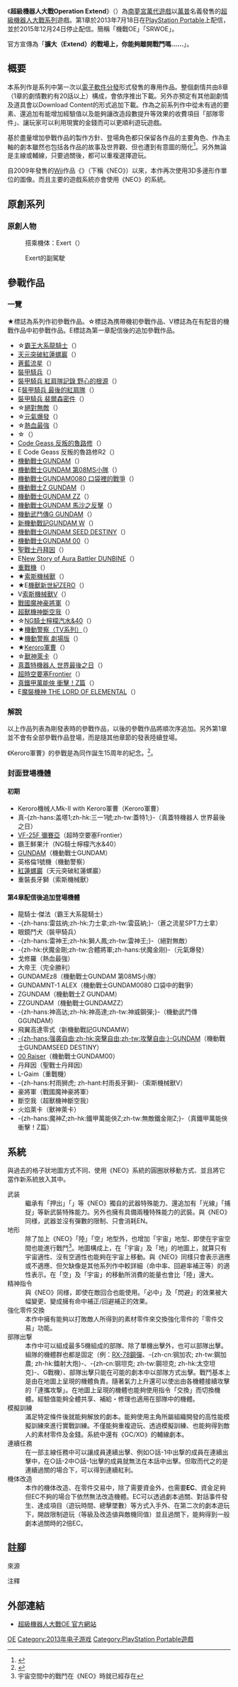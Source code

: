 {{noteTA
|G1=Anime
|1=zh-hans:丹拜因;zh-hk:登霸;zh-tw:丹拜因;
}}
{{Infobox VG
| title = 超級機械人大戰<br>Operation Extend
| japanese = スーパーロボット大戦Operation Extend
| image = 
| caption =
| language =
| developer = さざなみ 
| publisher = [[南夢宮萬代遊戲|南夢宮萬代遊戲]]<br>（[[萬普|萬普]]名義）
| series = [[超級機械人大戰系列|超級機械人大戰系列]]
| released = 第1章：2013年7月18日<br>第2章：2013年8月1日<br>第3章：2013年8月22日<br>第4章：2013年9月5日<br />第5章：2013年9月19日<br />第6章：2013年9月26日<br />第7章：2013年10月3日<br />第8章：2013年10月10日<br>停止配信：2015年12月24日
| genre = [[回合制|回合制]][[战略角色扮演游戏|战略角色扮演]]
| modes = [[單人遊戲|單人]]
| platforms = [[PlayStation_Portable|PlayStation Portable]]
}}

《'''超級機器人大戰Operation Extend'''》（{{lang-ja|スーパーロボット大戦Operation Extend}}）為[[南夢宮萬代遊戲|南夢宮萬代遊戲]]以[[萬普|萬普]]名義發售的[[超級機器人大戰系列|超級機器人大戰系列]]遊戲。第1章於2013年7月18日在[[PlayStation_Portable|PlayStation Portable]]上配信，並於2015年12月24日停止配信。簡稱「機戰OE」「SRWOE」。

官方宣傳為「'''擴大（Extend）的戰場上，你能夠離開戰鬥嗎……'''」。

== 概要 ==
本系列作是系列中第一次以[[電子軟件分發|電子軟件分發]]形式發售的專用作品。整個劇情共由8章（1章的劇情數約有20話以上）構成，會依序推出下載。另外亦預定有其他副劇情及道具會以Download Content的形式追加下載。作為之前系列作中從未有過的要素、還追加有能增加經驗值以及能夠讓改造段數提升等效果的收費項目「部隊零件」、讓玩家可以利用現實的金錢而可以更順利遊玩遊戲。

基於盡量增加參戰作品的製作方針、登場角色都只保留各作品的主要角色、作為主軸的劇本雖然也包括各作品的故事及世界觀、但也遭到有意圖的簡化<ref name="do20130404">{{Cite web|author=|date=2013-03-29|url=http://blog.spalog.jp/?day=20130329|title=新作發表！　超級機器人大戰Operation Extend|work=熱血!必中! スパログ|publisher=|accessdate=2013-03-29}}{{dead link|date=2018年1月 |bot=InternetArchiveBot |fix-attempted=yes }}</ref>。另外無論是主線或輔線，只要過關後，都可以重複選擇遊玩。

自2009年發售的[[Wii|Wii]]作品《{{link-ja|超級機械人大戰NEO|スーパーロボット大戦NEO}}》（下稱《NEO》）以來，本作再次使用3D多邊形作單位的圖像。而且主要的遊戲系統亦會使用《NEO》的系統。

== 原創系列 ==
=== 原創人物 ===
;{{nihongo|草薙征士郎|草薙征士郎|[[聲優|CV]]：[[四宮豪|四宮豪]]}}
: 搭乘機体：Exert（{{lang|ja|エグザート}}）

;{{nihongo|八重垣緋鞠|八重垣ひまり|CV：[[阿澄佳奈|阿澄佳奈]]}}
: Exert的副駕駛

== 參戰作品 ==
=== 一覽 ===
★標誌為系列作初參戰作品。☆標誌為携帶機初參戰作品、V標誌為在有配音的機戰作品中初參戰作品。E標誌為第一章配信後的追加參戰作品。
*☆[[霸王大系龍騎士|霸王大系龍騎士]]（{{lang|ja|覇王大系リューナイト}}）
*[[天元突破紅蓮螺巖|天元突破紅蓮螺巖]]（{{lang|ja|天元突破グレンラガン}}）
*[[蒼藍流星|蒼藍流星]]（{{lang|ja|蒼き流星SPTレイズナー}}）
*[[裝甲騎兵波德姆茲|裝甲騎兵]]（{{lang|ja|装甲騎兵ボトムズ}}）
*[[裝甲騎兵波德姆茲#《紅肩隊記錄_野心的根源》|裝甲騎兵 紅肩隊記錄 野心的根源]]（{{lang|ja|装甲騎兵ボトムズ レッドショルダードキュメント 野望のルーツ}}）
*E[[裝甲騎兵波德姆茲#《最後的紅肩隊》|裝甲騎兵 最後的紅肩隊]]（{{lang|ja|装甲騎兵ボトムズ ザ・ラストレッドショルダー}}）
*[[裝甲騎兵波德姆茲#《裴爾森密件》|裝甲騎兵 裴爾森密件]]（{{lang|ja|装甲騎兵ボトムズ ペールゼン・ファイルズ}}）
*☆[[絕對無敵|絕對無敵]]（{{lang|ja|絶対無敵ライジンオー}}）
*☆[[元氣爆發|元氣爆發]]（{{lang|ja|元気爆発ガンバルガー}}）
*☆[[熱血最強|熱血最強]]（{{lang|ja|熱血最強ゴウザウラー}}）
*☆{{link-ja|完全勝利|完全勝利ダイテイオー}}（{{lang|ja|完全勝利ダイテイオー}}）
*[[Code_Geass_反叛的魯路修|Code Geass 反叛的魯路修]]（{{lang|ja|コードギアス 反逆のルルーシュ}}）
*E Code Geass 反叛的魯路修R2（{{lang|ja|コードギアス 反逆のルルーシュR2}}）
*[[機動戰士GUNDAM|機動戰士GUNDAM]]（{{lang|ja|機動戦士ガンダム}}）
*[[機動戰士GUNDAM_第08MS小隊|機動戰士GUNDAM 第08MS小隊]]（{{lang|ja|機動戦士ガンダム 第08MS小隊}}）
*[[機動戰士GUNDAM0080_口袋裡的戰爭|機動戰士GUNDAM0080 口袋裡的戰爭]]（{{lang|ja|機動戦士ガンダム0080 ポケットの中の戦争}}）
*[[機動戰士Z_GUNDAM|機動戰士Z GUNDAM]]（{{lang|ja|機動戦士Ζガンダム}}）
*[[機動戰士GUNDAM_ZZ|機動戰士GUNDAM ZZ]]（{{lang|ja|機動戦士ガンダムΖΖ}}）
*[[機動戰士GUNDAM_馬沙之反擊|機動戰士GUNDAM 馬沙之反擊]]（{{lang|ja|機動戦士ガンダム 逆襲のシャア}}）
*[[機動武鬥傳G_GUNDAM|機動武鬥傳G GUNDAM]]（{{lang|ja|機動武闘伝Gガンダム}}）
*[[新機動戰記GUNDAM_W|新機動戰記GUNDAM W]]（{{lang|ja|新機動戦記ガンダムW}}）
*[[機動戰士GUNDAM_SEED_DESTINY|機動戰士GUNDAM SEED DESTINY]]（{{lang|ja|機動戦士ガンダムSEED DESTINY}}）
*[[機動戰士GUNDAM_00|機動戰士GUNDAM 00]]（{{lang|ja|機動戦士ガンダム00}}）
*[[聖戰士丹拜因|聖戰士丹拜因]]（{{lang|ja|聖戦士ダンバイン}}）
*E[[New_Story_of_Aura_Battler_DUNBINE|New Story of Aura Battler DUNBINE]]（{{lang|ja|New Story of Aura Battler DUNBINE}}）
*[[重戰機|重戰機]]（{{lang|ja|重戦機エルガイム}}）
*★[[索斯機械獸|索斯機械獸]]（{{lang|ja|ゾイド -ZOIDS-}}）
*★E[[機獸新世紀ZERO|機獸新世紀ZERO]]（{{lang|ja|ゾイド新世紀／ゼロ}}）
*V[[索斯機械獸V|索斯機械獸V]]（{{lang|ja|ゾイドジェネシス}}）
*[[戰國魔神豪將軍|戰國魔神豪將軍]]（{{lang|ja|戦国魔神ゴーショーグン}}）
*[[超獸機神斷空我|超獸機神斷空我]]（{{lang|ja|超獣機神ダンクーガ}}）
*☆[[NG騎士檸檬汽水&40|NG騎士檸檬汽水&40]]（{{lang|ja|NG騎士ラムネ&40}}）
*★[[機動警察|機動警察（TV系列）]]（{{lang|ja|機動警察パトレイバー（TVシリーズ）}}）
*★[[機動警察|機動警察 劇場版]]（{{lang|ja|機動警察パトレイバー 劇場版}}）
*★[[Keroro軍曹_(電視動畫)|Keroro軍曹]]（{{lang|ja|ケロロ軍曹}}）
*☆[[獸神萊卡|獸神萊卡]]（{{lang|ja|獣神ライガー}}）
*[[真蓋特機器人_世界最後之日|真蓋特機器人 世界最後之日]]（{{lang|ja|真(チェンジ!!)ゲッターロボ 世界最後の日}}）
*[[超時空要塞Frontier|超時空要塞Frontier]]（{{lang|ja|マクロスF}}）
*[[真鐵甲萬能俠_衝擊！Z篇|真鐵甲萬能俠 衝擊！Z篇]]（{{lang|ja|真マジンガー 衝撃! Z編}}）
*E[[魔裝機神_THE_LORD_OF_ELEMENTAL|魔裝機神 THE LORD OF ELEMENTAL]]（{{lang|ja|魔装機神 THE LORD OF ELEMENTAL}}）

=== 解說 ===
以上作品列表為剛發表時的參戰作品，以後的參戰作品將順次序追加。另外第1章並不會有全部參戰作品登場，而是隨其他章節的發表陸續登場。

《Keroro軍曹》的參戰是為同作誕生15周年的紀念。<ref>{{Cite web |author= |date= |url=http://srw-oe.suparobo.jp/character/09.php |title=CHARACTER |work= |publisher= |accessdate=2013-04-04}}</ref>。

=== 封面登場機體 ===
==== 初期 ====
* Keroro機械人Mk-II with Keroro軍曹（Keroro軍曹）
* 真-{zh-hans:盖塔1;zh-hk:三一1號;zh-tw:蓋特1;}-（真蓋特機器人 世界最後之日）
* [[VF-25彌賽亞|VF-25F 彌賽亞]]（超時空要塞Frontier）
* 霸王鮮果汁（NG騎士檸檬汽水&40）
* [[RX-78系列機動戰士|GUNDAM]]（機動戰士GUNDAM）
* 英格倫1號機（機動警察）
* [[天元突破紅蓮螺巖登場兵器列表|紅蓮螺巖]]（天元突破紅蓮螺巖）
* 重裝長牙獅（索斯機械獸）

==== 第4章配信後追加登場機體 ====
* 龍騎士·傑法（霸王大系龍騎士）
* -{zh-hans:雷兹纳;zh-hk:力士拿;zh-tw:雷茲納;}-（蒼之流星SPT力士拿）
* 眼鏡鬥犬（裝甲騎兵）
* -{zh-hans:雷神王;zh-hk:獅人鳳;zh-tw:雷神王;}-（絕對無敵）
* -{zh-hk:伏魔金剛;zh-tw:合體將軍;zh-hans:伏魔金刚}-（元氣爆發）
* 戈修羅（熱血最強）
* 大帝王（完全勝利）
* GUNDAMEz8（機動戰士GUNDAM 第08MS小隊）
* GUNDAMNT-1 ALEX（機動戰士GUNDAM0080 口袋中的戰爭）
* ΖGUNDAM（機動戰士Ζ GUNDAM）
* ΖΖGUNDAM（機動戰士GUNDAMΖΖ）
* -{zh-hans:神高达;zh-hk:神高達;zh-tw:神威鋼彈;}-（機動武鬥傳GGUNDAM）
* 飛翼高達零式（新機動戰記GUNDAMW）
* [[ZGMF-X20A_Strike_Freedom|-{zh-hans:强袭自由;zh-hk:突擊自由;zh-tw:攻擊自由;}-GUNDAM]]（機動戰士GUNDAMSEED DESTINY）
* [[GN-0000_00_GUNDAM|00 Raiser]]（機動戰士GUNDAM00）
* 丹拜因（聖戰士丹拜因）
* L-Gaim（重戰機）
* -{zh-hans:村雨狮虎; zh-hant:村雨長牙獅}-（索斯機械獸V）
* 豪將軍（戰國魔神豪將軍）
* 斷空我（超獸機神斷空我）
* 火焰萊卡（獸神萊卡）
* -{zh-hans:魔神Z;zh-hk:鐵甲萬能俠Z;zh-tw:無敵鐵金剛Z;}-（真鐵甲萬能俠 衝擊！Z篇）

== 系統 ==
與過去的格子狀地圖方式不同、使用《NEO》系統的圓圈狀移動方式、並且將它當作新系統放入其中。
; 武装
:繼承有「押出」「{{lang|ja|ガードアーム}}」等《NEO》獨自的武器特殊能力、還追加有「光線」「捕捉」等新武裝特殊能力。另外也擁有具備兩種特殊能力的武裝。與《NEO》同様，武器並沒有彈數的限制、只會消耗EN。
; 地形
: 除了加上《NEO》「陸」「空」地型外，也增加「宇宙」地型、即使在宇宙空間也能進行戰鬥<ref group="注">宇宙空間中的戰鬥在《NEO》時就已經存在</ref>。地圖構成上，在「宇宙」及「地」的地圖上，就算只有宇宙適性、沒有空適性也能夠在宇宙上移動。與《NEO》同樣只會表示適應或不適應、但欠缺像是其他系列作中較詳細（命中率、回避率補正等）的適性表示。在「空」及「宇宙」的移動所消費的能量也會比「陸」還大。
; 精神指令
: 與《NEO》同様，即使在敵回合也能使用。「必中」及「閃避」的效果被大幅變更、變成擁有命中補正/回避補正的效果。
; 強化零件交換
: 本作中擁有能夠以打敗敵人所得到的素材零件來交換強化零件的「零件交易」功能。
; 部隊出撃
: 本作中可以組成最多5機組成的部隊、除了單機出擊外，也可以部隊出擊。組隊的機體群也都是固定（例：[[RX-78系列機動戰士|RX-78鋼彈]]、-{zh-cn:钢加农; zh-tw:鋼加農; zh-hk:鐳射大炮}-、-{zh-cn:钢坦克; zh-tw:鋼坦克; zh-hk:太空坦克}-、G戰機）、部隊出擊只能在可能的劇本中以部隊方式出擊。戰鬥基本上是由在地圖上呈現的機體負責。隨著氣力上升還可以使出由各機體接續攻擊的「連攜攻撃」。在地圖上呈現的機體也能夠使用指令「交換」而切換機體。經驗值能夠全體共享、補給・修理也適用在部隊中的機體。
; 模擬訓練
: 滿足特定條件後就能夠解放的劇本。能夠使用主角所屬組織開發的高性能模擬訓練來進行實戰訓練。不僅能夠重複遊玩、透過模擬訓練、也能夠得到敵人的素材零件及金錢。系統中還有《GC/XO》的輔線劇本。
; 連續任務
: 在一部主線任務中可以讓成員連續出擊、例如○話-1中出撃的成員在連續出擊中，在○話-2中○話-1出擊的成員就無法在本話中出擊。但取而代之的是連續過關的場合下，可以得到連續紅利。
; 機体改造
: 本作的機体改造、在零件交易中，除了需要資金外，也需要'''EC'''、資金足夠但EC不夠的場合下依然無法改造機體。EC可以透過劇本過關、對話事件發生、達成項目（遊玩時間、總擊墜數）等方式入手外、在第二次的劇本遊玩下，開啟限制遊玩（等級及改造値與敵機同值）並且過關下，能夠得到一般劇本過關時的2倍EC。
<!--
== 工作人員 ==
-->

== 註腳 ==
;來源
{{reflist}}
;注釋
{{reflist|group="注"}}

== 外部連結 ==
*[http://srw-oe.suparobo.jp/  超級機器人大戰OE 官方網站]

{{超級機器人大戰系列}}

{{DEFAULTSORT:Super Robot Wars OE}}
[[Category:超级机器人大战系列电子游戏|OE]]
[[Category:2013年电子游戏|Category:2013年电子游戏]]
[[Category:PlayStation_Portable遊戲|Category:PlayStation Portable遊戲]]